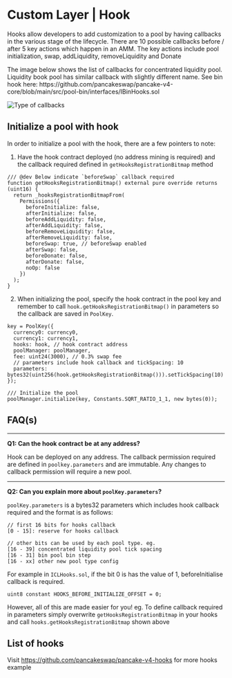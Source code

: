 
# Custom Layer | Hook

Hooks allow developers to add customization to a pool by having callbacks in the various stage of the lifecycle. There are 10 possible callbacks before / after 5 key actions which happen in an AMM. The key actions include pool initialization, swap, addLiquidity, removeLiquidity and Donate

<Callout type="info">
  The image below shows the list of callbacks for concentrated liquidity pool. Liquidity book pool has similar callback with slightly different name. See bin hook here: https://github.com/pancakeswap/pancake-v4-core/blob/main/src/pool-bin/interfaces/IBinHooks.sol
</Callout>

![Type of callbacks](/v4/custom-layer-hook-1.png)

## Initialize a pool with hook

In order to initialize a pool with the hook, there are a few pointers to note:

1. Have the hook contract deployed (no address mining is required) and the callback required defined in `getHooksRegistrationBitmap` method

```solidity
/// @dev Below indicate `beforeSwap` callback required
function getHooksRegistrationBitmap() external pure override returns (uint16) {
  return _hooksRegistrationBitmapFrom(
    Permissions({
      beforeInitialize: false,
      afterInitialize: false,
      beforeAddLiquidity: false,
      afterAddLiquidity: false,
      beforeRemoveLiquidity: false,
      afterRemoveLiquidity: false,
      beforeSwap: true, // beforeSwap enabled
      afterSwap: false,
      beforeDonate: false,
      afterDonate: false,
      noOp: false
    })
  );
}
```

2. When initializing the pool, specify the hook contract in the pool key and remember to call `hook.getHooksRegistrationBitmap()` in parameters so the callback are saved in `PoolKey`.

```solidity 
key = PoolKey({
  currency0: currency0,
  currency1: currency1,
  hooks: hook, // hook contract address 
  poolManager: poolManager,
  fee: uint24(3000), // 0.3% swap fee 
  // parameters include hook callback and tickSpacing: 10
  parameters: bytes32(uint256(hook.getHooksRegistrationBitmap())).setTickSpacing(10)
});

/// Initialize the pool 
poolManager.initialize(key, Constants.SQRT_RATIO_1_1, new bytes(0));
```

## FAQ(s)

-----

**Q1: Can the hook contract be at any address?**

Hook can be deployed on any address. The callback permission required are defined in `poolkey.parameters` and are immutable. Any changes to callback permission will require a new pool.

-----

**Q2: Can you explain more about `poolKey.parameters`?**

`poolKey.parameters` is a bytes32 parameters which includes hook callback required and the format is as follows:

```solidity 
// first 16 bits for hooks callback 
[0 - 15]: reserve for hooks callback

// other bits can be used by each pool type. eg.
[16 - 39] concentrated liquidity pool tick spacing 
[16 - 31] bin pool bin step  
[16 - xx] other new pool type config
```

For example in `ICLHooks.sol`, if the bit 0 is has the value of 1, beforeInitialise callback is required.

```solidity 
uint8 constant HOOKS_BEFORE_INITIALIZE_OFFSET = 0;
```

However, all of this are made easier for you! eg. To define callback required in parameters simply overwrite `getHooksRegistrationBitmap` in your hooks and call `hooks.getHooksRegistrationBitmap` shown above


## List of hooks 

Visit https://github.com/pancakeswap/pancake-v4-hooks for more hooks example